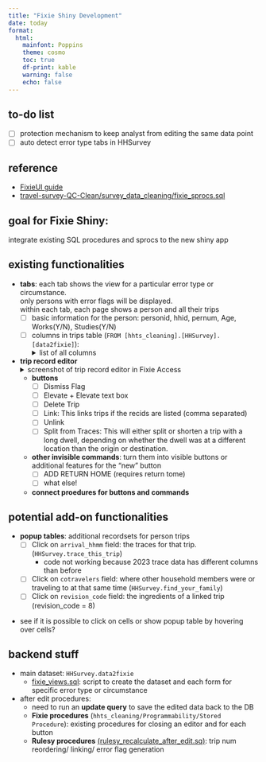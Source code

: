 ```yaml
---
title: "Fixie Shiny Development"
date: today
format: 
  html:
    mainfont: Poppins
    theme: cosmo
    toc: true
    df-print: kable
    warning: false
    echo: false
---
```

## to-do list

- [ ] protection mechanism to keep analyst from editing the same data point
- [ ] auto detect error type tabs in HHSurvey


## reference 
- [FixieUI guide]( 
https://psrcwa.sharepoint.com/:w:/r/sites/DataScience/Shared%20Documents/Household%20Survey%20Data%20Cleaning/2021/FixieUI%20guide.docx?d=w0a989867236c4a8bb5387890699ab93b&csf=1&web=1&e=yQFyzG)
- [travel-survey-QC-Clean/survey_data_cleaning/fixie_sprocs.sql](https://github.com/psrc/travel-survey-QC-Clean/blob/91926e9c0392a5c48f11dd5f1a0956539f0bbdc9/survey_data_cleaning/fixie_sprocs.sql)


## goal for Fixie Shiny:
integrate existing SQL procedures and sprocs to the new shiny app

## existing functionalities
- **tabs**: each tab shows the view for a particular error type or circumstance. <br>
only persons with error flags will be displayed. <br>
within each tab, each page shows a person and all their trips
  - [ ] basic information for the person: personid, hhid, pernum, Age, Works(Y/N), Studies(Y/N)
  - [ ] columns in trips table (`FROM [hhts_cleaning].[HHSurvey].[data2fixie]`): 
  <details>
  <summary>list of all columns</summary>
    - tripnum
    - modes_desc
    - daynum
    - depart_dhm
    - arrive_dhm
    - miles
    - mph
    - linear_miles
    - linear_mph
    - Error
    - cotravelers
    - origin_purpose
    - dest_name
    - dest_purpose
    - duration_at_dest
    - origin_coord
    - dest_coord
    - rc
    - elevate_issue
  </details>




- **trip record editor**
  <details>
  <summary>screenshot of trip record editor in Fixie Access</summary>
    ![trip record editor in Fixie Access](Screenshot_Access_trip_record_editor.png)
  </details>
  - **buttons**
    - [ ] Dismiss Flag
    - [ ] Elevate + Elevate text box
    - [ ] Delete Trip
    - [ ] Link: This links trips if the recids are listed (comma separated)
    - [ ] Unlink
    - [ ] Split from Traces: This will either split or shorten a trip with a long dwell, depending on whether the dwell was at a different location than the origin or destination.
  - **other invisible commands**: turn them into visible buttons or additional features for the "new" button
    - [ ] ADD RETURN HOME (requires return tome)
    - [ ] what else!
  - **connect proedures for buttons and commands**


## potential add-on functionalities

- **popup tables**: additional recordsets for person trips
  - [ ] Click on `arrival_hhmm` field: the traces for that trip. (`HHSurvey.trace_this_trip`)
    - code not working because 2023 trace data has different columns than before
  - [ ] Click on `cotravelers` field: where other household members were or traveling to at that same time (`HHSurvey.find_your_family`)
  - [ ] Click on `revision_code` field: the ingredients of a linked trip (revision_code = 8)
    

::: {.callout-note}
- see if it is possible to click on cells or show popup table by hovering over cells?
:::

## backend stuff

- main dataset: `HHSurvey.data2fixie`
  - [fixie_views.sql](https://github.com/psrc/travel-survey-QC-Clean/blob/91926e9c0392a5c48f11dd5f1a0956539f0bbdc9/survey_data_cleaning/fixie_views.sql): script to create the dataset and each form for specific error type or circumstance
- after edit procedures: 
  - need to run an **update query** to save the edited data back to the DB
  - **Fixie procedures** (`hhts_cleaning/Programmability/Stored Procedure`): existing procedures for closing an editor and for each button 
  - **Rulesy procedures** [(rulesy_recalculate_after_edit.sq)](https://github.com/psrc/travel-survey-QC-Clean/blob/91926e9c0392a5c48f11dd5f1a0956539f0bbdc9/survey_data_cleaning/rulesy_recalculate_after_edit.sql): trip num reordering/ linking/ error flag generation 
